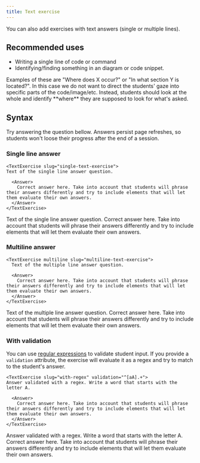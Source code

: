 ```yaml
---
title: Text exercise
---
```


You can also add exercises with text answers (single or multiple lines).

## Recommended uses

- Writing a single line of code or command
- Identifying/finding something in an diagram or code snippet.

<Admonition type="tip" title="Tip">
  Examples of these are "Where does X occur?" or "In what section Y is
  located?". In this case we do not want to direct the students' gaze into
  specific parts of the code/image/etc. Instead, students should look at the
  whole and identify **where** they are supposed to look for what's asked.
</Admonition>

## Syntax

Try answering the question bellow. Answers persist page refreshes, so students won't loose their progress after the end of a session.

### Single line answer

```
<TextExercise slug="single-text-exercise">
Text of the single line answer question.

  <Answer>
    Correct answer here. Take into account that students will phrase their answers differently and try to include elements that will let them evaluate their own answers.
  </Answer>
</TextExercise>
```

<TextExercise slug="single-text-exercise">
Text of the single line answer question.

  <Answer>
    Correct answer here. Take into account that students will phrase their answers differently and try to include elements that will let them evaluate their own answers.
  </Answer>
</TextExercise>

### Multiline answer

```
<TextExercise multiline slug="multiline-text-exercise">
  Text of the multiple line answer question.

  <Answer>
    Correct answer here. Take into account that students will phrase their answers differently and try to include elements that will let them evaluate their own answers.
  </Answer>
</TextExercise>
```

<TextExercise multiline slug="multiline-text-exercise">
  Text of the multiple line answer question.

  <Answer>
    Correct answer here. Take into account that students will phrase their answers differently and try to include elements that will let them evaluate their own answers.
  </Answer>
</TextExercise>

### With validation

You can use [regular expressions](https://developer.mozilla.org/en-US/docs/Web/JavaScript/Guide/Regular_expressions) to validate student input. If you provide a `validation` attribute, the exercise will evaluate it as a regex and try to match to the student's answer.

```
<TextExercise slug="with-regex" validation="^[aA].+">
Answer validated with a regex. Write a word that starts with the letter A.

  <Answer>
    Correct answer here. Take into account that students will phrase their answers differently and try to include elements that will let them evaluate their own answers.
  </Answer>
</TextExercise>
```

<TextExercise slug="with-regex" validation="^[aA].+">
Answer validated with a regex. Write a word that starts with the letter A.

  <Answer>
    Correct answer here. Take into account that students will phrase their answers differently and try to include elements that will let them evaluate their own answers.
  </Answer>
</TextExercise>
